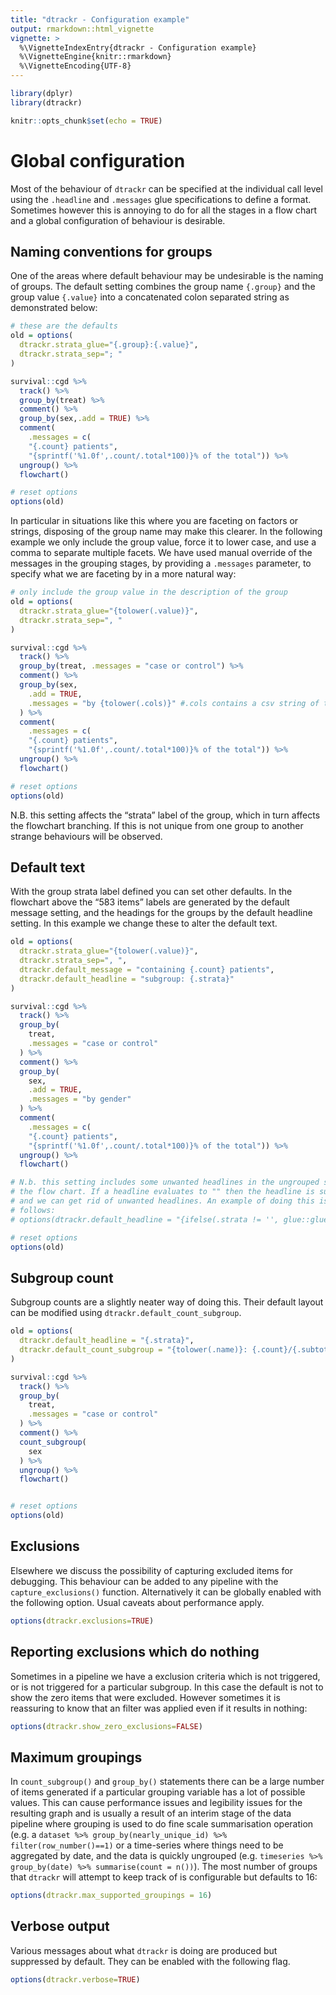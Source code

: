 ```yaml
---
title: "dtrackr - Configuration example"
output: rmarkdown::html_vignette
vignette: >
  %\VignetteIndexEntry{dtrackr - Configuration example}
  %\VignetteEngine{knitr::rmarkdown}
  %\VignetteEncoding{UTF-8}
---
```


```r
library(dplyr)
library(dtrackr)

knitr::opts_chunk$set(echo = TRUE)

```

# Global configuration

Most of the behaviour of `dtrackr` can be specified at the individual call level
using the `.headline` and `.messages` glue specifications to define a format.
Sometimes however this is annoying to do for all the stages in a flow chart and
a global configuration of behaviour is desirable.

## Naming conventions for groups

One of the areas where default behaviour may be undesirable is the naming of
groups. The default setting combines the group name `{.group}` and the group
value `{.value}` into a concatenated colon separated string as demonstrated
below:

```r

# these are the defaults
old = options(
  dtrackr.strata_glue="{.group}:{.value}",
  dtrackr.strata_sep="; "
)

survival::cgd %>%
  track() %>%
  group_by(treat) %>%
  comment() %>%
  group_by(sex,.add = TRUE) %>%
  comment(
    .messages = c(
    "{.count} patients",
    "{sprintf('%1.0f',.count/.total*100)}% of the total")) %>%
  ungroup() %>%
  flowchart()

# reset options 
options(old)

```

In particular in situations like this where you are faceting on factors or
strings, disposing of the group name may make this clearer. In the following
example we only include the group value, force it to lower case, and use a comma
to separate multiple facets. We have used manual override of the messages in the
grouping stages, by providing a `.messages` parameter, to specify what we are
faceting by in a more natural way:

```r

# only include the group value in the description of the group
old = options(
  dtrackr.strata_glue="{tolower(.value)}",
  dtrackr.strata_sep=", "
)

survival::cgd %>%
  track() %>%
  group_by(treat, .messages = "case or control") %>%
  comment() %>%
  group_by(sex,
    .add = TRUE, 
    .messages = "by {tolower(.cols)}" #.cols contains a csv string of the grouping variables
  ) %>%
  comment(
    .messages = c(
    "{.count} patients",
    "{sprintf('%1.0f',.count/.total*100)}% of the total")) %>%
  ungroup() %>%
  flowchart()

# reset options 
options(old)

```

N.B. this setting affects the "strata" label of the group, which in turn affects
the flowchart branching. If this is not unique from one group to another strange
behaviours will be observed.

## Default text

With the group strata label defined you can set other defaults. In the flowchart
above the "583 items" labels are generated by the default message setting, and
the headings for the groups by the default headline setting. In this example we
change these to alter the default text.

```r
old = options(
  dtrackr.strata_glue="{tolower(.value)}",
  dtrackr.strata_sep=", ",
  dtrackr.default_message = "containing {.count} patients",
  dtrackr.default_headline = "subgroup: {.strata}"
)

survival::cgd %>%
  track() %>%
  group_by(
    treat,
    .messages = "case or control"
  ) %>%
  comment() %>%
  group_by(
    sex,
    .add = TRUE, 
    .messages = "by gender"
  ) %>%
  comment(
    .messages = c(
    "{.count} patients",
    "{sprintf('%1.0f',.count/.total*100)}% of the total")) %>%
  ungroup() %>%
  flowchart()

# N.b. this setting includes some unwanted headlines in the ungrouped stages of
# the flow chart. If a headline evaluates to "" then the headline is suppressed
# and we can get rid of unwanted headlines. An example of doing this is as
# follows:
# options(dtrackr.default_headline = "{ifelse(.strata != '', glue::glue('subgroup: {.strata}'), '')}")

# reset options 
options(old)

```

## Subgroup count

Subgroup counts are a slightly neater way of doing this. Their default layout
can be modified using `dtrackr.default_count_subgroup`.

```r

old = options(
  dtrackr.default_headline = "{.strata}",
  dtrackr.default_count_subgroup = "{tolower(.name)}: {.count}/{.subtotal}"
)

survival::cgd %>%
  track() %>%
  group_by(
    treat,
    .messages = "case or control"
  ) %>%
  comment() %>%
  count_subgroup(
    sex
  ) %>%
  ungroup() %>%
  flowchart()


# reset options 
options(old)

```

## Exclusions

Elsewhere we discuss the possibility of capturing excluded items for debugging.
This behaviour can be added to any pipeline with the `capture_exclusions()`
function. Alternatively it can be globally enabled with the following option.
Usual caveats about performance apply.

```R
options(dtrackr.exclusions=TRUE)
```

## Reporting exclusions which do nothing

Sometimes in a pipeline we have a exclusion criteria which is not triggered, or
is not triggered for a particular subgroup. In this case the default is not to
show the zero items that were excluded. However sometimes it is reassuring to
know that an filter was applied even if it results in nothing:

```R
options(dtrackr.show_zero_exclusions=FALSE)
```

## Maximum groupings

In `count_subgroup()` and `group_by()` statements there can be a large number of
items generated if a particular grouping variable has a lot of possible values.
This can cause performance issues and legibility issues for the resulting graph
and is usually a result of an interim stage of the data pipeline where grouping
is used to do fine scale summarisation operation (e.g. a 
`dataset %>% group_by(nearly_unique_id) %>% filter(row_number()==1)` or a time-series where
things need to be aggregated by date, and the data is quickly ungrouped (e.g.
`timeseries %>% group_by(date) %>% summarise(count = n())`). The most number of
groups that `dtrackr` will attempt to keep track of is configurable but defaults
to 16:

```R
options(dtrackr.max_supported_groupings = 16)
```

## Verbose output

Various messages about what `dtrackr` is doing are produced but suppressed by 
default. They can be enabled with the following flag.

```R
options(dtrackr.verbose=TRUE)
```
